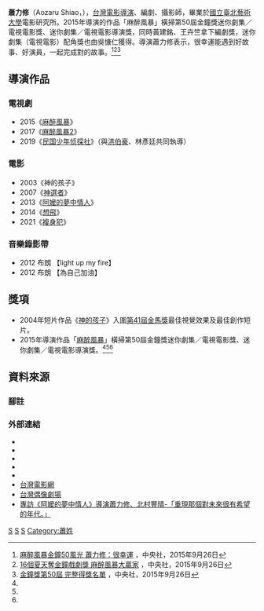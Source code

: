 {{藝人
| name = 蕭力修
|類型 = 導演
|圖片 = 
|圖片尺寸 =
|圖片簡介 =
|羅馬拼音 = Shiao Li Shiou
|英文名 = Aozaru Shiao
|暱稱 =
|其他藝名 =
|國籍 = {{ROC}}
|民族 =
|籍貫 = [[臺灣|臺灣]][[雲林縣|雲林縣]]
|職業 = 導演、編劇、攝影師
|出生日期 = {{birth year and age|1976}}
|出生地點 = {{TWN}}[[雲林|雲林]]
|語言 =
|教育程度 = [[國立台中技術學院|國立台中技術學院]]專科部商業設計科畢業<br>[[國立台灣藝術大學|國立台灣藝術大學]]電影學系（肄業）<br>[[國立臺北藝術大學|國立臺北藝術大學]]電影研究所[[碩士|碩士]]
|imdb = 1856805
|goldenbellawards = {{獎項|迷你劇集／電視電影導演獎|2015年|《[[麻醉風暴|麻醉風暴]]》}}
}}

'''蕭力修'''（Aozaru Shiao，{{bd|1976年|}}），[[台灣電影|台灣電影]][[導演|導演]]、編劇、攝影師，畢業於[[國立臺北藝術大學|國立臺北藝術大學]]電影研究所。2015年導演的作品「麻醉風暴」橫掃第50屆金鐘獎迷你劇集／電視電影獎、迷你劇集／電視電影導演獎，同時黃建銘、王卉竺拿下編劇獎，迷你劇集（電視電影）配角獎也由吳慷仁獲得。導演蕭力修表示，很幸運能遇到好故事、好演員，一起完成對的故事。<ref name="#1">[http://www.cna.com.tw/news/firstnews/201509260357-1.aspx 麻醉風暴金鐘50風光 蕭力修：很幸運] {{Wayback|url=http://www.cna.com.tw/news/firstnews/201509260357-1.aspx |date=20150928022759 }}，中央社，2015年9月26日</ref><ref name="#2">[http://www.cna.com.tw/news/firstnews/201509275002-1.aspx 16個夏天奪金鐘戲劇獎 麻醉風暴大贏家] {{Wayback|url=http://www.cna.com.tw/news/firstnews/201509275002-1.aspx |date=20150927201258 }}，中央社，2015年9月26日</ref><ref name="#3">[http://www.cna.com.tw/news/firstnews/201509265010-1.aspx 金鐘獎第50屆 完整得獎名單] {{Wayback|url=http://www.cna.com.tw/news/firstnews/201509265010-1.aspx |date=20150927133517 }}，中央社，2015年9月26日</ref>

==導演作品==
===電視劇===
*2015《[[麻醉風暴|麻醉風暴]]》
*2017《[[麻醉風暴2|麻醉風暴2]]》
*2019《[[民国少年侦探社|民国少年侦探社]]》（與[[洪伯豪|洪伯豪]]、林彥廷共同執導）
===電影===
*2003《神的孩子》
*2007《[[神選者|神選者]]》
*2013《[[阿嬤的夢中情人|阿嬤的夢中情人]]》
*2014《[[想飛_(2014年電影)|想飛]]》
*2021《[[複身犯|複身犯]]》

===音樂錄影帶===
*2012 布朗 【light up my fire】
*2012 布朗 【為自己加油】

==獎項==
*2004年短片作品《[[神的孩子|神的孩子]]》入圍[[第41屆金馬獎|第41屆金馬獎]]最佳視覺效果及最佳創作短片。
*2015年導演作品「[[麻醉風暴|麻醉風暴]]」橫掃第50屆金鐘獎迷你劇集／電視電影獎、迷你劇集／電視電影導演獎。<ref name="#1"/><ref name="#2"/><ref name="#3"/>

==資料來源==
===腳註===
{{REFLIST}}

===外部連結===
* {{imdb name|1856805}}
* {{Amg name|460082}}
* {{hkmdb name|24150}}
* {{douban people}}{{zh-cn}}
* {{Mtime people|1269357}}
*[https://web.archive.org/web/20150123090027/http://www.taiwancinema.com/ct_12604_39 台灣電影網]
*[http://tw.dorama.info/pf-23601.html 台灣偶像劇場] {{Wayback|url=http://tw.dorama.info/pf-23601.html |date=20200111054932 }}
*[https://web.archive.org/web/20150223065845/http://tw.twent.chinayes.com/Content/20130226/kh662r3r1fsit.shtml 專訪《阿嬤的夢中情人》導演蕭力修、北村豐晴-「重現那個對未來很有希望的年代。」]

{{台北電影獎最佳短片}}
{{金鐘獎迷你劇集／電視電影導演}}
[[Category:臺灣劇情片導演|S]]
[[Category:國立臺北藝術大學校友|S]]
[[Category:國立臺灣藝術大學校友|S]]
[[Category:蕭姓|Category:蕭姓]]